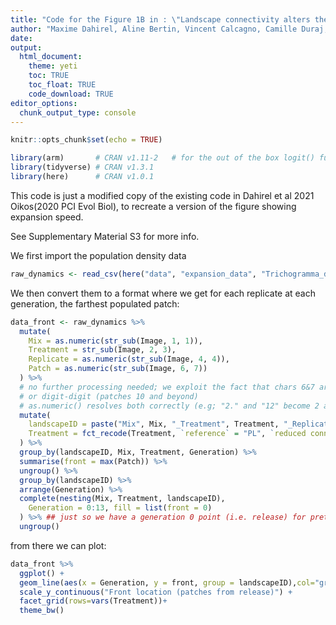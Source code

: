 ```yaml
---
title: "Code for the Figure 1B in : \"Landscape connectivity alters the evolution of density-dependent dispersal during pushed range expansions\" "
author: "Maxime Dahirel, Aline Bertin, Vincent Calcagno, Camille Duraj, Simon Fellous, Géraldine Groussier, Eric Lombaert, Ludovic Mailleret, Anaël Marchand, Elodie Vercken (this code by M. Dahirel)"
date:
output: 
  html_document:
    theme: yeti
    toc: TRUE
    toc_float: TRUE
    code_download: TRUE
editor_options: 
  chunk_output_type: console
---
```

```r
knitr::opts_chunk$set(echo = TRUE)
```

```r
library(arm)       # CRAN v1.11-2   # for the out of the box logit() functions
library(tidyverse) # CRAN v1.3.1 
library(here)      # CRAN v1.0.1 
```

This code is just a modified copy of the existing code in Dahirel et al 2021 Oikos(2020 PCI Evol Biol), to recreate a version of the figure showing expansion speed.

See Supplementary Material S3 for more info.

We first import the population density data

```r
raw_dynamics <- read_csv(here("data", "expansion_data", "Trichogramma_dynamics.csv"))
```

We then convert them to a format where we get for each replicate at each generation, the farthest populated patch:

```r
data_front <- raw_dynamics %>%
  mutate(
    Mix = as.numeric(str_sub(Image, 1, 1)),
    Treatment = str_sub(Image, 2, 3),
    Replicate = as.numeric(str_sub(Image, 4, 4)),
    Patch = as.numeric(str_sub(Image, 6, 7))
  ) %>%
  # no further processing needed; we exploit the fact that chars 6&7 are either digit-dot (patchs 0 to 9)
  # or digit-digit (patches 10 and beyond)
  # as.numeric() resolves both correctly (e.g; "2." and "12" become 2 and 12)
  mutate(
    landscapeID = paste("Mix", Mix, "_Treatment", Treatment, "_Replicate", Replicate, sep = ""), # a unique replicate ID
    Treatment = fct_recode(Treatment, `reference` = "PL", `reduced connectivity` = "PS")
  ) %>%
  group_by(landscapeID, Mix, Treatment, Generation) %>%
  summarise(front = max(Patch)) %>%
  ungroup() %>%
  group_by(landscapeID) %>%
  arrange(Generation) %>%
  complete(nesting(Mix, Treatment, landscapeID),
    Generation = 0:13, fill = list(front = 0)
  ) %>% ## just so we have a generation 0 point (i.e. release) for pretty plotting
  ungroup()
```

from there we can plot:

```r
data_front %>%
  ggplot() +
  geom_line(aes(x = Generation, y = front, group = landscapeID),col="grey50") +
  scale_y_continuous("Front location (patches from release)") +
  facet_grid(rows=vars(Treatment))+
  theme_bw()
```

